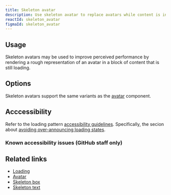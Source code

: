 ```yaml
---
title: Skeleton avatar
description: Use skeleton avatar to replace avatars while content is in a loading state.
reactId: skeleton_avatar
figmaId: skeleton_avatar
---
```



<CustomVideoPlayer
  width="960"
  loop
  autoplay
  src="https://github.com/user-attachments/assets/5338bda1-aca0-4be5-8d8b-d849725d30de"
/>

## Usage

Skeleton avatars may be used to improve perceived performance by rendering a rough representation of an avatar in a block of content that is still loading.

## Options

Skeleton avatars support the same variants as the [avatar](/components/avatar) component.

## Acccessibility

Refer to the loading pattern [accessibility guidelines](/ui-patterns/loading#accessibility). Specifically, the secion about [avoiding over-announcing loading states](/ui-patterns/loading#avoiding-over-announcing-loading-states).

### Known accessibility issues (GitHub staff only)

<AccessibilityLink label="SkeletonAvatar"/>

## Related links

- [Loading](/ui-patterns/loading)
- [Avatar](/components/avatar)
- [Skeleton box](/components/skeleton-box)
- [Skeleton text](/components/skeleton-text)
